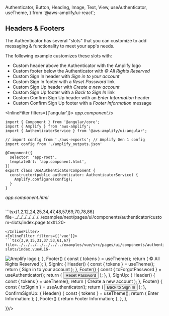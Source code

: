   Authenticator,
  Button,
  Heading,
  Image,
  Text,
  View,
  useAuthenticator,
  useTheme,
} from '@aws-amplify/ui-react';


## Headers & Footers

The Authenticator has several "slots" that you can customize to add messaging & functionality to meet your app's needs.

The following example customizes these slots with:

- Custom header above the Authenticator with the Amplify logo
- Custom footer below the Authenticator with _&copy; All Rights Reserved_
- Custom Sign In header with _Sign in to your account_
- Custom Sign In footer with a _Reset Password_ link
- Custom Sign Up header with _Create a new account_
- Custom Sign Up footer with a _Back to Sign In_ link
- Custom Confirm Sign Up header with an _Enter Information_ header
- Custom Confirm Sign Up footer with a _Footer Information_ message

<InlineFilter filters={['angular']}>
_app.component.ts_

```ts{3,12}
import { Component } from '@angular/core';
import { Amplify } from 'aws-amplify';
import { AuthenticatorService } from '@aws-amplify/ui-angular';

// import config from './aws-exports'; // Amplify Gen 1 config
import config from './amplify_outputs.json'

@Component({
  selector: 'app-root',
  templateUrl: 'app.component.html',
})
export class UseAuthenticatorComponent {
  constructor(public authenticator: AuthenticatorService) {
    Amplify.configure(config);
  }
}

```

_app.component.html_

```tsx{2,8,14,30,36,52,60,66,70} file=../../../../../../../examples/angular/src/pages/ui/components/authenticator/custom-slots/custom-slots.component.html

```
<AngularSlotsRenameCallout />
</InlineFilter>
<InlineFilter filters={['react']}>
```tsx{1,2,12,24,25,34,47,48,57,69,70,78,86} file=../../../../../../../examples/next/pages/ui/components/authenticator/custom-slots/index.page.tsx#L20-

```
</InlineFilter>
<InlineFilter filters={['vue']}>
```tsx{3,9,15,31,37,53,61,67} file=../../../../../../../examples/vue/src/pages/ui/components/authenticator/custom-slots/index.vue#L16-

```
</InlineFilter>

<Example>
  <SocialProviderDemo components={{
      Header() {
        const { tokens } = useTheme();
        return (
          <View textAlign="center" padding={tokens.space.large}>
            <Image alt="Amplify logo" src="/amplify-logo.svg" />
          </View>
        );
      },
      Footer() {
        const { tokens } = useTheme();
        return (
          <View textAlign="center" padding={tokens.space.large}>
            <Text color={tokens.colors.neutral[80]}>
              &copy; All Rights Reserved
            </Text>
          </View>
        );
      },
      SignIn: {
        Header() {
          const { tokens } = useTheme();
          return (
            <Heading
              padding={`${tokens.space.xl} 0 0 ${tokens.space.xl}`}
              level={3}
            >
              Sign in to your account
            </Heading>
          );
        },
        Footer() {
          const { toForgotPassword } = useAuthenticator();
          return (
            <View textAlign="center">
              <Button
                fontWeight="normal"
                onClick={toForgotPassword}
                size="small"
                variation="link"
              >
                Reset Password
              </Button>
            </View>
          );
        },
      },
      SignUp: {
        Header() {
          const { tokens } = useTheme();
          return (
            <Heading
              padding={`${tokens.space.xl} 0 0 ${tokens.space.xl}`}
              level={3}
            >
              Create a new account
            </Heading>
          );
        },
        Footer() {
          const { toSignIn } = useAuthenticator();
          return (
            <View textAlign="center">
              <Button
                fontWeight="normal"
                onClick={toSignIn}
                size="small"
                variation="link"
              >
                Back to Sign In
              </Button>
            </View>
          );
        },
        ConfirmSignUp: {
          Header() {
            const { tokens } = useTheme();
            return (
              <Heading
                padding={`${tokens.space.xl} 0 0 ${tokens.space.xl}`}
                level={3}
              >
                Enter Information:
              </Heading>
            );
          },
          Footer() {
            return <Text>Footer Information</Text>;
          },
        },
      },

  }}/>
</Example>
